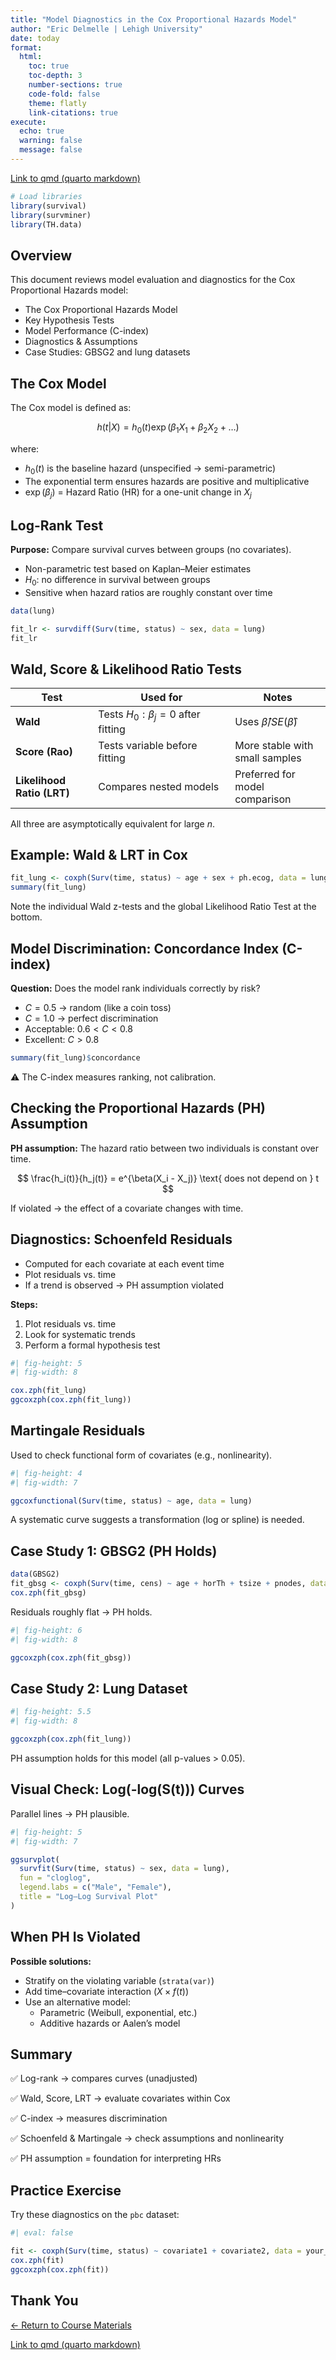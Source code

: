 ```yaml
---
title: "Model Diagnostics in the Cox Proportional Hazards Model"
author: "Eric Delmelle | Lehigh University"
date: today
format:
  html:
    toc: true
    toc-depth: 3
    number-sections: true
    code-fold: false
    theme: flatly
    link-citations: true
execute:
  echo: true
  warning: false
  message: false
---
```


[Link to qmd (quarto markdown)](https://github.com/BSTA-150/modelDiagnostics/blob/main/index.qmd)


```r
# Load libraries
library(survival)
library(survminer)
library(TH.data)
```

## Overview

This document reviews model evaluation and diagnostics for the Cox Proportional Hazards model:

* The Cox Proportional Hazards Model
* Key Hypothesis Tests
* Model Performance (C-index)
* Diagnostics & Assumptions
* Case Studies: GBSG2 and lung datasets

## The Cox Model

The Cox model is defined as:

$$
h(t|X) = h_0(t)\exp(\beta_1 X_1 + \beta_2 X_2 + \ldots)
$$

where:

* $h_0(t)$ is the baseline hazard (unspecified → semi-parametric)
* The exponential term ensures hazards are positive and multiplicative
* $\exp(\beta_j)$ = Hazard Ratio (HR) for a one-unit change in $X_j$

## Log-Rank Test

**Purpose:** Compare survival curves between groups (no covariates).

* Non-parametric test based on Kaplan–Meier estimates
* $H_0$: no difference in survival between groups
* Sensitive when hazard ratios are roughly constant over time

```r
data(lung)

fit_lr <- survdiff(Surv(time, status) ~ sex, data = lung)
fit_lr
```

## Wald, Score & Likelihood Ratio Tests

| Test | Used for | Notes |
|------|----------|-------|
| **Wald** | Tests $H_0: \beta_j = 0$ after fitting | Uses $\hat{\beta}/SE(\hat{\beta})$ |
| **Score (Rao)** | Tests variable before fitting | More stable with small samples |
| **Likelihood Ratio (LRT)** | Compares nested models | Preferred for model comparison |

All three are asymptotically equivalent for large $n$.

## Example: Wald & LRT in Cox

```r
fit_lung <- coxph(Surv(time, status) ~ age + sex + ph.ecog, data = lung)
summary(fit_lung)
```

Note the individual Wald z-tests and the global Likelihood Ratio Test at the bottom.

## Model Discrimination: Concordance Index (C-index)

**Question:** Does the model rank individuals correctly by risk?

* $C = 0.5$ → random (like a coin toss)
* $C = 1.0$ → perfect discrimination
* Acceptable: $0.6 < C < 0.8$
* Excellent: $C > 0.8$

```r
summary(fit_lung)$concordance
```

⚠️ The C-index measures ranking, not calibration.

## Checking the Proportional Hazards (PH) Assumption

**PH assumption:** The hazard ratio between two individuals is constant over time.

$$
\frac{h_i(t)}{h_j(t)} = e^{\beta(X_i - X_j)} \text{ does not depend on } t
$$

If violated → the effect of a covariate changes with time.

## Diagnostics: Schoenfeld Residuals

* Computed for each covariate at each event time
* Plot residuals vs. time
* If a trend is observed → PH assumption violated

**Steps:**

1. Plot residuals vs. time
2. Look for systematic trends
3. Perform a formal hypothesis test

```r
#| fig-height: 5
#| fig-width: 8

cox.zph(fit_lung)
ggcoxzph(cox.zph(fit_lung))
```

## Martingale Residuals

Used to check functional form of covariates (e.g., nonlinearity).

```r
#| fig-height: 4
#| fig-width: 7

ggcoxfunctional(Surv(time, status) ~ age, data = lung)
```

A systematic curve suggests a transformation (log or spline) is needed.

## Case Study 1: GBSG2 (PH Holds)

```r
data(GBSG2)
fit_gbsg <- coxph(Surv(time, cens) ~ age + horTh + tsize + pnodes, data = GBSG2)
cox.zph(fit_gbsg)
```

Residuals roughly flat → PH holds.

```r
#| fig-height: 6
#| fig-width: 8

ggcoxzph(cox.zph(fit_gbsg))
```

## Case Study 2: Lung Dataset

```r
#| fig-height: 5.5
#| fig-width: 8

ggcoxzph(cox.zph(fit_lung))
```

PH assumption holds for this model (all p-values > 0.05).

## Visual Check: Log(-log(S(t))) Curves

Parallel lines → PH plausible.

```r
#| fig-height: 5
#| fig-width: 7

ggsurvplot(
  survfit(Surv(time, status) ~ sex, data = lung),
  fun = "cloglog",
  legend.labs = c("Male", "Female"),
  title = "Log–Log Survival Plot"
)
```

## When PH Is Violated

**Possible solutions:**

* Stratify on the violating variable (`strata(var)`)
* Add time–covariate interaction ($X \times f(t)$)
* Use an alternative model:
  - Parametric (Weibull, exponential, etc.)
  - Additive hazards or Aalen's model

## Summary

✅ Log-rank → compares curves (unadjusted)

✅ Wald, Score, LRT → evaluate covariates within Cox

✅ C-index → measures discrimination

✅ Schoenfeld & Martingale → check assumptions and nonlinearity

✅ PH assumption = foundation for interpreting HRs

## Practice Exercise

Try these diagnostics on the `pbc` dataset:

```r
#| eval: false

fit <- coxph(Surv(time, status) ~ covariate1 + covariate2, data = your_data)
cox.zph(fit)
ggcoxzph(cox.zph(fit))
```

## Thank You

[← Return to Course Materials](https://bsta-150.github.io/course/)

[Link to qmd (quarto markdown)](https://github.com/BSTA-150/modelDiagnostics/blob/main/index.qmd)
